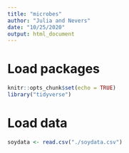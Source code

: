 ```yaml
---
title: "microbes"
author: "Julia and Nevers"
date: "10/25/2020"
output: html_document
---
```


# Load packages
```r
knitr::opts_chunk$set(echo = TRUE)
library("tidyverse")
```

# Load data
```r
soydata <- read.csv("./soydata.csv")

```

